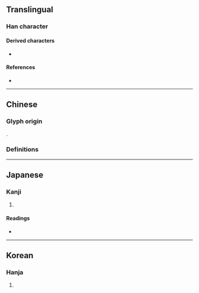 {{also|俞}}
{{character info}}
==Translingual==
{{stroke order|type=animate}}

===Han character===
{{Han char|rn=11|rad=入|as=07|sn=9|four=8022.1,8023.7|canj=OMBV|ids=⿱𠓛⿰⿵⺆⺀巜 <small>(JK)</small>,⿱亼⿰月巜 <small>(GT)</small>}}

====Derived characters====
*{{l|mul|[[喩]]}}

====References====
* {{Han ref|kx=0126.150|dkj=01437|hdz=10155.050|uh=516A|ud=20842}}

----

==Chinese==

===Glyph origin===
{{Han etyl}}
{{Han compound|亼|舟|巜|t2=boat|t3=water|ls=ic}}.

===Definitions===
{{zh-see|俞|v}}

----

==Japanese==

===Kanji===
{{ja-kanji|grade=|rs=入07}}

# {{rfdef|ja|sort=入07}}

====Readings====
* {{ja-readings|on=[[ゆ]] (yu)|kun=[[しかり]] (shikari)}}

----

==Korean==

===Hanja===
{{ko-hanja|hangeul=[[유]]|rv=yu|mr=yu}}

# {{rfdef|ko|sort=入07}}